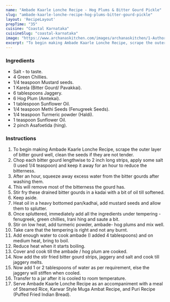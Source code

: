 ---
name: "Ambade Kaarle Lonche Recipe - Hog Plums & Bitter Gourd Pickle"
slug: "ambade-kaarle-lonche-recipe-hog-plums-bitter-gourd-pickle"
layout: 'RecipeLayout'
prepTime: "35"
cuisine: "Coastal Karnataka"
cuisineSlug: "coastal-karnataka"
image: "https://www.archanaskitchen.com/images/archanaskitchen/1-Author/panditp253-gmail.com/AMBADE_KAARLE_LONCHE__original_recipe_edited.jpg"
excerpt: "To begin making Ambade Kaarle Lonche Recipe, scrape the outer layer of bitter gourd well, clean the seeds if they are not tender"
---

### Ingredients

- Salt - to taste.
- 4 Green Chillies.
- 1/4 teaspoon Mustard seeds.
- 1 Karela (Bitter Gourd/ Pavakkai).
- 6 tablespoons Jaggery.
- 6 Hog Plum (Amtekai).
- 1 tablespoon Sunflower Oil.
- 1/4 teaspoon Methi Seeds (Fenugreek Seeds).
- 1/4 teaspoon Turmeric powder (Haldi).
- 1 teaspoon Sunflower Oil.
- 2 pinch Asafoetida (hing).

### Instructions

1. To begin making Ambade Kaarle Lonche Recipe, scrape the outer layer of bitter gourd well, clean the seeds if they are not tender.
1. Chop each bitter gourd lengthwise to 2 inch long strips, apply some salt (I used 1/4 teaspoon) and keep it away for an hour to reduce the bitterness.
1. After an hour, squeeze away excess water from the bitter gourds after washing them.
1. This will remove most of the bitterness the gourd has.
1. Stir fry these drained bitter gourds in a kadai with a bit of oil till softened.
1. Keep aside.
1. Heat oil in a heavy bottomed pan/kadhai, add mustard seeds and allow them to splutter.
1. Once spluttered, immediately add all the ingredients under tempering - fenugreek, green chillies, Irani hing and saute a bit.
1. Stir on low heat, add turmeric powder, ambade- hog plums and mix well.
1. Take care that the tempering is right and not any burnt.
1. Add enough water to cook ambade (I added 4 tablespoons) and on medium heat, bring to boil.
1. Reduce heat when it starts boiling.
1. Cover and cook till the ambade / hog plum are cooked.
1. Now add the stir fried bitter gourd strips, jaggery and salt and cook till jaggery melts.
1. Now add 1 or 2 tablespoons of water as per requirement, else the jaggery will stiffen when cooled.
1. Transfer to a jar after it is cooled to room temperature.
1. Serve Ambade Kaarle Lonche Recipe as an accompaniment with a meal of Steamed Rice, Karwar Style Muga Ambat Recipe, and Puri Recipe (Puffed Fried Indian Bread).
